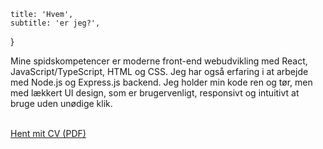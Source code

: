     title: 'Hvem',
    subtitle: 'er jeg?',
}

Mine spidskompetencer er moderne front-end webudvikling med React, JavaScript/TypeScript, HTML og CSS. Jeg har også erfaring i at arbejde med Node.js og Express.js backend.
Jeg holder min kode ren og tør, men med lækkert UI design, som er brugervenligt, responsivt og intuitivt at bruge uden unødige klik.

\
<a href={props.pdfUrl} target='_blank'>Hent mit CV (PDF)</a>

